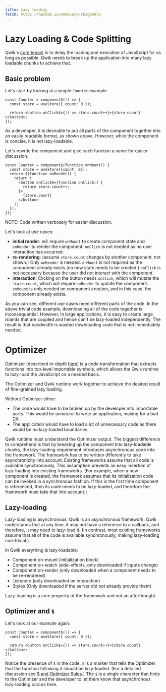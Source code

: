```yaml
---
title: Lazy loading
fetch: https://hackmd.io/@mhevery/rkzgBnRlq
---
```


# Lazy Loading & Code Splitting

Qwik's [core tenant](./philosophy.mdx) is to delay the loading and execution of JavaScript for as long as possible. Qwik needs to break up the application into many lazy loadable chunks to achieve that.

## Basic problem

Let's start by looking at a simple `Counter` example.

```tsx
const Counter = component$(() => {
  const store = useStore({ count: 0 });

  return <button onClick$={() => store.count++}>{store.count}</button>;
});
```

As a developer, it is desirable to put all parts of the component together into an easily readable format, as shown above. However, while the component is concise, it is not lazy-loadable.

Let's rewrite the component and give each function a name for easier discussion.

```tsx
const Counter = component$(function onMount() {
  const store = useStore({count: 0});
  return $(function onRender() {
    return (
      <button onClick$={function onClick() {
        return store.count++;
      }>
        {store.count}
      </button>
    );
  });
});
```

NOTE: Code written verbosely for easier discussion.

Let's look at use cases:

- **initial render**: will require `onMount` to create component state and `onRender` to render the component. `onClick` is not needed as no user interaction has occurred.
- **re-rendering**: (assume `store.count` changes by another component, not shown.) Only `onRender` is needed. `onMount` is not required as the component already exists (no new state needs to be created.) `onClick` is not necessary because the user did not interact with the component.
- **interaction**: Clicking on the button needs `onClick`, which will mutate the `state.count`, which will require `onRender` to update the component. `onMount` is only needed on component creation, and in this case, the component already exists.

As you can see, different use cases need different parts of the code. In the above trivial code example, downloading all of the code together is inconsequential. However, In large applications, it is easy to create large islands that are coupled and hence can't be lazy-loaded independently. The result is that bandwidth is wasted downloading code that is not immediately needed.

# Optimizer

Optimizer (described in-depth [here](./optimizer/overview.mdx)) is a code transformation that extracts functions into top-level importable symbols, which allows the Qwik runtime to lazy-load the JavaScript on a needed basis.

The Optimizer and Qwik runtime work together to achieve the desired result of fine-grained lazy loading.

Without Optimizer either:

- The code would have to be broken up by the developer into importable parts. This would be unnatural to write an application, making for a bad DX.
- The application would have to load a lot of unnecessary code as there would be no lazy-loaded boundaries.

Qwik runtime must understand the Optimizer output. The biggest difference to comprehend is that by breaking up the component into lazy-loadable chunks, the lazy-loading requirement introduces asynchronous code into the framework. The framework has to be written differently to take asynchronicity into account. Existing frameworks assume that all code is available synchronously. This assumption prevents an easy insertion of lazy-loading into existing frameworks. (For example, when a new component is created, the framework assumes that its initialization code can be invoked in a synchronous fashion. If this is the first time component is referenced, then its code needs to be lazy-loaded, and therefore the framework must take that into account.)

## Lazy-loading

Lazy-loading is asynchronous. Qwik is an asynchronous framework. Qwik understands that at any time, it may not have a reference to a callback, and therefore, it may need to lazy-load it. (In contrast, most existing frameworks assume that all of the code is available synchronously, making lazy-loading non-trivial.)

In Qwik everything is lazy-loadable:

- Component on-mount (initialization block)
- Component on-watch (side-effects, only downloaded if inputs change)
- Component on-render (only downloaded when a component needs to be re-rendered)
- Listeners (only downloaded on interaction)
- Styles (Only downloaded if the server did not already provide them)

Lazy-loading is a core property of the framework and not an afterthought.

## Optimizer and `$`

Let's look at our example again:

```tsx
const Counter = component$(() => {
  const store = useStore({ count: 0 });

  return <button onClick$={() => store.count++}>{store.count}</button>;
});
```

Notice the presence of `$` in the code. `$` is a marker that tells the Optimizer that the function
following it should be lazy-loaded. (For a detailed discussion see [$ and Optimizer Rules](./optimizer/rules.mdx).)
The `$` is a single character that hints to the Optimizer and the developer to let them know
that asynchronous lazy-loading occurs here.
